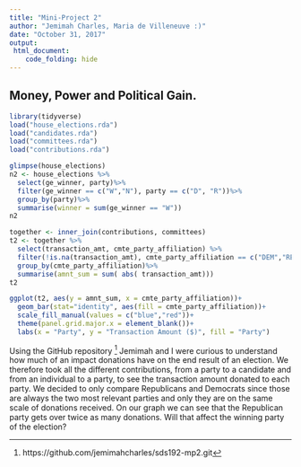 ```yaml
---
title: "Mini-Project 2"
author: "Jemimah Charles, Maria de Villeneuve :)"
date: "October 31, 2017"
output: 
 html_document:
    code_folding: hide
---
```

## Money, Power and Political Gain.  

```r
library(tidyverse)
load("house_elections.rda")
load("candidates.rda")
load("committees.rda")
load("contributions.rda")

glimpse(house_elections)
n2 <- house_elections %>%
  select(ge_winner, party)%>%
  filter(ge_winner == c("W","N"), party == c("D", "R"))%>%
  group_by(party)%>%
  summarise(winner = sum(ge_winner == "W"))
n2

together <- inner_join(contributions, committees)
t2 <- together %>%
  select(transaction_amt, cmte_party_affiliation) %>%
  filter(!is.na(transaction_amt), cmte_party_affiliation == c("DEM","REP"))%>%
  group_by(cmte_party_affiliation)%>%
  summarise(amnt_sum = sum( abs( transaction_amt)))
t2

ggplot(t2, aes(y = amnt_sum, x = cmte_party_affiliation))+
  geom_bar(stat="identity", aes(fill = cmte_party_affiliation))+
  scale_fill_manual(values = c("blue","red"))+
  theme(panel.grid.major.x = element_blank())+
  labs(x = "Party", y = "Transaction Amount ($)", fill = "Party")
```
Using the GitHub repository [^1] Jemimah and I were curious to understand how much of an impact donations have on the end result of an election. We therefore took all the different contributions, from a party to a candidate and from an individual to a party, to see the transaction amount donated to each party. We decided to only compare Republicans and Democrats since those are always the two most relevant parties and only they are on the same scale of donations received. On our graph we can see that the Republican party gets over twice as many donations. Will that affect the winning party of the election?  

[^1]: https://github.com/jemimahcharles/sds192-mp2.git

